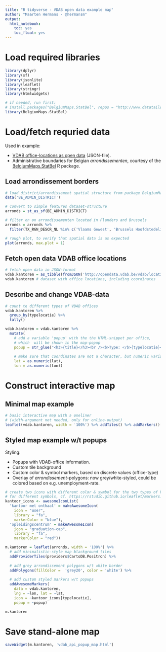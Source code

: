 ```yaml
---
title: "R tidyverse - VDAB open data example map"
author: "Maarten Hermans - @hermansm"
output: 
  html_notebook: 
    toc: yes
    toc_float: yes
---
```


# Load required libraries

```r
library(dplyr)
library(sf)
library(jsonlite)
library(leaflet)
library(stringr)
library(htmlwidgets)

# if needed, run first:
# install.packages("BelgiumMaps.StatBel", repos = "http://www.datatailor.be/rcube", type = "source")
library(BelgiumMaps.StatBel) 
```

# Load/fetch requried data

Used in example:

* [VDAB office-locations as open data](https://www.vdab.be/trends/open_data/locaties) (JSON-file).
* Administrative boundaries for Belgian *arrondissementen*, courtesy of the [BelgiumMaps.StatBel](https://github.com/bnosac/BelgiumMaps.StatBel) R package. 

## Load arrondissement borders

```r
# load district/arrondissement spatial structure from package BelgiumMaps.StatBel
data('BE_ADMIN_DISTRICT') 

# convert to simple features dataset-structure
arronds = st_as_sf(BE_ADMIN_DISTRICT) 

# filter on on arrondissementen located in Flanders and Brussels
arronds = arronds %>%
  filter(TX_RGN_DESCR_NL %in% c('Vlaams Gewest', 'Brussels Hoofdstedelijk Gewest'))
```

```r
# rough plot, to verify that spatial data is as expected
plot(arronds, max.plot = 1)
```

## Fetch open data VDAB office locations 

```r
# fetch open data in JSON-format
vdab.kantoren = as_tibble(fromJSON('http://opendata.vdab.be/vdab/locaties.json'))
vdab.kantoren # dataset with office locations, including coordinates
```


## Describe and change VDAB-data


```r
# count te different types of VDAB offices
vdab.kantoren %>%
  group_by(typelocatie) %>%
  tally()
```


```r
vdab.kantoren = vdab.kantoren %>%
  mutate(
    # add a variable 'popup' with the the HTML-snippet per office,
    # which  will be shown in the map-popup
    popup = str_glue("<h3>{title}</h3><br /><b>Type: </b>{typelocatie}<br /><b>Adres</b>:  {straatNr} {plaats}<br /><b>Teleloon</b>: {telefoonnummer}"),
    
    # make sure that coordinates are not a character, but numeric variables
    lat = as.numeric(lat),
    lon = as.numeric(lon))
```



# Construct interactive map

## Minimal map example

```r
# basic interactive map with a oneliner
# (width-argument not needed, only for online-output)
leaflet(vdab.kantoren, width = '100%') %>% addTiles() %>% addMarkers()
```

## Styled map example w/t popups

Styling:

* Popups with VDAB-office information.
* Custom tile background
* Custom color & symbol markers, based on discrete values (office-type)
* Overlay of *arrondissement*-polygons: now grey/white-styled, could be colored based on e.g. unemployment-rate. 

```r
# create two icons with different color & symbol for the two types of VDAB-offices
# for different symbols, cf. https://rstudio.github.io/leaflet/markers.html 
kantoor_icons <- awesomeIconList(
  'kantoor met onthaal' = makeAwesomeIcon(
    icon = "user", 
    library = "fa", 
    markerColor = "blue"),
  'opleidingscentrum' = makeAwesomeIcon(
    icon = "graduation-cap", 
    library = "fa", 
    markerColor = "red"))
```

```r
m.kantoren = leaflet(arronds, width = '100%') %>% 
  # add minimalistic-style map blackground tiles
  addProviderTiles(providers$CartoDB.Positron) %>% 
  
  # add grey arrondissement polygons w/t white border
  addPolygons(fillColor =  'grey20', color = 'white') %>% 
  
  # add custom styled markers w/t popups
  addAwesomeMarkers(
    data = vdab.kantoren,
    lng = ~lon, lat = ~lat,
    icon = ~kantoor_icons[typelocatie],
    popup = ~popup)
```

```r
m.kantoren
```

# Save stand-alone map

```r
saveWidget(m.kantoren, 'vdab_api_popup_map.html')
```

